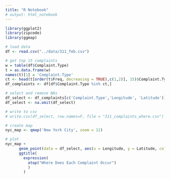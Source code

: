 ```yaml
---
title: "R Notebook"
# output: html_notebook
---
```




```r
library(ggplot2)
library(zipcode)
library(ggmap)

# load data
df <- read.csv("../data/311_feb.csv")

# get top 15 complaints
w = table(df$Complaint.Type)
t = as.data.frame(w)
names(t)[1] = 'Complaint.Type'
ct <- head(t[order(t$Freq, decreasing = TRUE),c(1,2)], 15)$Complaint.Type
df_complaints <- df[df$Complaint.Type %in% ct,]

# select and remove NAs
df_select <- df_complaints[c('Complaint.Type','Longitude', 'Latitude')]
df_select <- na.omit(df_select)

# write to csv
# write.csv(df_select, row.names=F, file = "311_complaints_where.csv")

# create map
nyc_map <- qmap('New York City', zoom = 11)

# plot
nyc_map +
      geom_point(data = df_select, aes(x = Longitude, y = Latitude, colour = Complaint.Type, alpha=.5)) +
      ggtitle(
        expression(
          atop("Where Does Each Complaint Occur")
          )
        )
```


